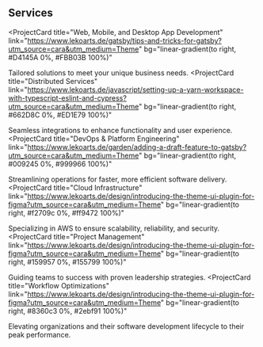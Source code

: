 ## Services

<ProjectCard
  title="Web, Mobile, and Desktop App Development"
  link="https://www.lekoarts.de/gatsby/tips-and-tricks-for-gatsby?utm_source=cara&utm_medium=Theme"
  bg="linear-gradient(to right, #D4145A 0%, #FBB03B 100%)"
>
  Tailored solutions to meet your unique business needs.
</ProjectCard>
<ProjectCard
  title="Distributed Services"
  link="https://www.lekoarts.de/javascript/setting-up-a-yarn-workspace-with-typescript-eslint-and-cypress?utm_source=cara&utm_medium=Theme"
  bg="linear-gradient(to right, #662D8C 0%, #ED1E79 100%)"
>
  Seamless integrations to enhance functionality and user experience.
</ProjectCard>
<ProjectCard
  title="DevOps & Platform Engineering"
  link="https://www.lekoarts.de/garden/adding-a-draft-feature-to-gatsby?utm_source=cara&utm_medium=Theme"
  bg="linear-gradient(to right, #009245 0%, #999966 100%)"
>
  Streamlining operations for faster, more efficient software delivery.
</ProjectCard>
<ProjectCard
  title="Cloud Infrastructure"
  link="https://www.lekoarts.de/design/introducing-the-theme-ui-plugin-for-figma?utm_source=cara&utm_medium=Theme"
  bg="linear-gradient(to right, #f2709c 0%, #ff9472 100%)"
>
  Specializing in AWS to ensure scalability, reliability, and security.
</ProjectCard>
<ProjectCard
  title="Project Management"
  link="https://www.lekoarts.de/design/introducing-the-theme-ui-plugin-for-figma?utm_source=cara&utm_medium=Theme"
  bg="linear-gradient(to right, #159957 0%, #155799 100%)"
>
  Guiding teams to success with proven leadership strategies.
</ProjectCard>
<ProjectCard
  title="Workflow Optimizations"
  link="https://www.lekoarts.de/design/introducing-the-theme-ui-plugin-for-figma?utm_source=cara&utm_medium=Theme"
  bg="linear-gradient(to right, #8360c3 0%, #2ebf91 100%)"
>
  Elevating organizations and their software development lifecycle to their peak performance.
</ProjectCard>